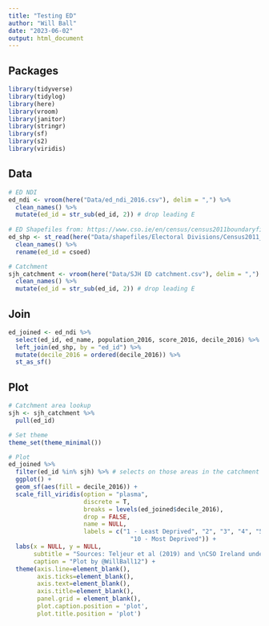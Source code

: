 ```yaml
---
title: "Testing ED"
author: "Will Ball"
date: "2023-06-02"
output: html_document
---
```


## Packages

```r
library(tidyverse)
library(tidylog)
library(here)
library(vroom)
library(janitor)
library(stringr)
library(sf)
library(s2)
library(viridis)
```

## Data

```r
# ED NDI
ed_ndi <- vroom(here("Data/ed_ndi_2016.csv"), delim = ",") %>% 
  clean_names() %>% 
  mutate(ed_id = str_sub(ed_id, 2)) # drop leading E
  
# ED Shapefiles from: https://www.cso.ie/en/census/census2011boundaryfiles/
ed_shp <- st_read(here("Data/shapefiles/Electoral Divisions/Census2011_Electoral_Divisions_generalised20m.shp")) %>% 
  clean_names() %>% 
  rename(ed_id = csoed)

# Catchment
sjh_catchment <- vroom(here("Data/SJH ED catchment.csv"), delim = ",") %>% 
  clean_names() %>% 
  mutate(ed_id = str_sub(ed_id, 2)) # drop leading E
```

## Join

```r
ed_joined <- ed_ndi %>% 
  select(ed_id, ed_name, population_2016, score_2016, decile_2016) %>% 
  left_join(ed_shp, by = "ed_id") %>% 
  mutate(decile_2016 = ordered(decile_2016)) %>% 
  st_as_sf()
```

## Plot

```r
# Catchment area lookup
sjh <- sjh_catchment %>% 
  pull(ed_id)

# Set theme
theme_set(theme_minimal())

# Plot
ed_joined %>% 
  filter(ed_id %in% sjh) %>% # selects on those areas in the catchment 
  ggplot() +                                      
  geom_sf(aes(fill = decile_2016)) +
  scale_fill_viridis(option = "plasma",
                     discrete = T,
                     breaks = levels(ed_joined$decile_2016),
                     drop = FALSE,
                     name = NULL,
                     labels = c("1 - Least Deprived", "2", "3", "4", "5", "6", "7", "8", "9",
                                  "10 - Most Deprived")) +
  labs(x = NULL, y = NULL,
       subtitle = "Sources: Teljeur et al (2019) and \nCSO Ireland under Creative Commons Attribution 4.0", 
       caption = "Plot by @WillBall12") +  
  theme(axis.line=element_blank(), 
        axis.ticks=element_blank(), 
        axis.text=element_blank(),
        axis.title=element_blank(),
        panel.grid = element_blank(),
        plot.caption.position = 'plot',
        plot.title.position = 'plot')
```

